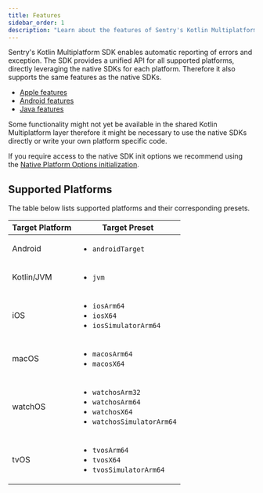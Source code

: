 ```yaml
---
title: Features
sidebar_order: 1
description: "Learn about the features of Sentry's Kotlin Multiplatform SDK."
---
```


Sentry's Kotlin Multiplatform SDK enables automatic reporting of errors and exception.
The SDK provides a unified API for all supported platforms, directly leveraging the native SDKs for each platform.
Therefore it also supports the same features as the native SDKs.

- [Apple features](/platforms/apple/features)
- [Android features](/platforms/android/features)
- [Java features](/platforms/java/features)

<Note>
Some functionality might not yet be available in the shared Kotlin Multiplatform layer therefore it might be necessary to use the native SDKs directly or write your own platform specific code.

If you require access to the native SDK init options we recommend using the [Native Platform Options initialization](/platforms/kotlin-multiplatform/initialization-strategies/#native-platform-options).
</Note>

## Supported Platforms

The table below lists supported platforms and their corresponding presets.

| Target Platform | Target Preset                                                                                                |
| --------------- | ------------------------------------------------------------------------------------------------------------ |
| Android         | <ul><li>`androidTarget`</li></ul>                                                                            |
| Kotlin/JVM      | <ul><li>`jvm`</li></ul>                                                                                      |
| iOS             | <ul><li>`iosArm64`</li><li>`iosX64`</li><li>`iosSimulatorArm64`</li></ul>                                    |
| macOS           | <ul><li>`macosArm64`</li><li>`macosX64`</li></ul>                                                            |
| watchOS         | <ul><li>`watchosArm32`</li><li>`watchosArm64`</li><li>`watchosX64`</li><li>`watchosSimulatorArm64`</li></ul> |
| tvOS            | <ul><li>`tvosArm64`</li><li>`tvosX64`</li><li>`tvosSimulatorArm64`</li></ul>                                 |
